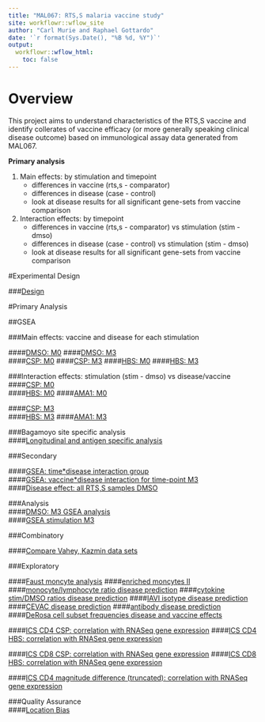 ```yaml
---
title: "MAL067: RTS,S malaria vaccine study"
site: workflowr::wflow_site
author: "Carl Murie and Raphael Gottardo"
date: '`r format(Sys.Date(), "%B %d, %Y")`'
output:
  workflowr::wflow_html:
    toc: false
---
```


# Overview

This project aims to understand characteristics of the RTS,S vaccine and identify collerates of vaccine efficacy (or more generally speaking clinical disease outcome) based on immunological assay data generated from MAL067. 


**Primary analysis**  
  
1. Main effects: by stimulation and timepoint
    + differences in vaccine (rts,s - comparator)
    + differences in disease (case - control)
    + look at disease results for all significant gene-sets from vaccine comparison
2. Interaction effects: by timepoint
    + differences in vaccine  (rts,s - comparator) vs stimulation (stim - dmso)
    + differences in disease  (case - control) vs stimulation (stim - dmso)
    + look at disease results for all significant gene-sets from vaccine comparison


#Experimental Design

###[Design](experimental_design.html)

#Primary Analysis  
  
##GSEA  
  
###Main effects: vaccine and disease for each stimulation
  
####[DMSO: M0](primary_main_M0_DMSO.html)
####[DMSO: M3](primary_main_M3_DMSO.html)  
####[CSP: M0](primary_main_M0_CSP.html)
####[CSP: M3](primary_main_M3_CSP.html)
####[HBS: M0](primary_main_M0_HBS.html)
####[HBS: M3](primary_main_M3_HBS.html)  
  
###Interaction effects: stimulation (stim - dmso) vs disease/vaccine  
####[CSP: M0](primary_interaction_M0_CSP.html)  
####[HBS: M0](primary_interaction_M0_HBS.html)
####[AMA1: M0](primary_interaction_M0_AMA.html)

####[CSP: M3](primary_interaction_M3_CSP.html)  
####[HBS: M3](primary_interaction_M3_HBS.html)
####[AMA1: M3](primary_interaction_M3_AMA.html)

###Bagamoyo site specific analysis  
####[Longitudinal and antigen specific analysis](primary_Bagamoyo_GSEA.html)

###Secondary  
  
####[GSEA: time*disease interaction group](secondary_DMSO_time_disease.html)  
####[GSEA: vaccine*disease interaction for time-point M3](secondary_vaccine_disease_interaction.html)  
####[Disease effect: all RTS,S samples DMSO](secondary_disease_all_samples.html)  
  
###Analysis  
####[DMSO: M3 GSEA analysis](analysis_DMSO_M3_GSEA.html)  
####[GSEA stimulation M3](analysis_GSEA_M3_stimulations.html)

###Combinatory  
  
####[Compare Vahey, Kazmin data sets](combine_GSEA.html)

###Exploratory  
  
####[Faust moncyte analysis](secondary_faust.html)
####[enriched moncytes II](exploratory_Enriched_Monocytes.html)
####[monocyte/lymphocyte ratio disease prediction](exploratory_ML_ratio.html)
####[cytokine stim/DMSO ratios disease prediction](exploratory_cytokine_rna.html)
####[IAVI isotype disease prediction](exploratory_iavi_rna.html)
####[CEVAC disease prediction](exploratory_cevac_rna.html)
####[antibody disease prediction](exploratory_antibody.html)
####[DeRosa cell subset frequencies disease and vaccine effects](exploratory_monocyte_derosa.html)  

####[ICS CD4 CSP: correlation with RNASeq gene expression](exploratory_ICS_CD4_CSP.html)
####[ICS CD4 HBS: correlation with RNASeq gene expression](exploratory_ICS_CD4_HBS.html)

####[ICS CD8 CSP: correlation with RNASeq gene expression](exploratory_ICS_CD8_CSP.html)
####[ICS CD8 HBS: correlation with RNASeq gene expression](exploratory_ICS_CD8_HBS.html)

####[ICS CD4 magnitude difference (truncated): correlation with RNASeq gene expression](exploratory_ICS_Mag.html)
  
###Quality Assurance  
####[Location Bias](exploratory_location_bias.html)

